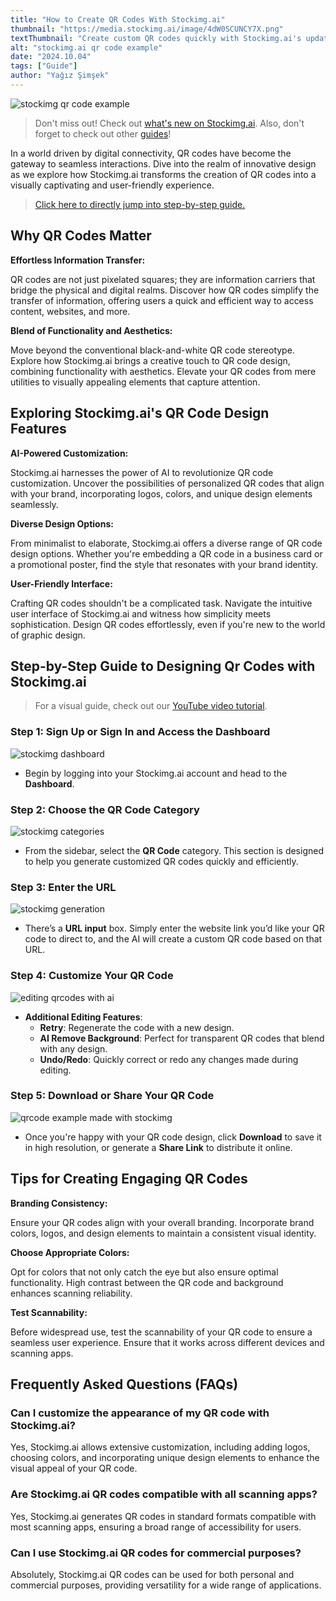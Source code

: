 ```yaml
---
title: "How to Create QR Codes With Stockimg.ai"
thumbnail: "https://media.stockimg.ai/image/4dW0SCUNCY7X.png"
textThumbnail: "Create custom QR codes quickly with Stockimg.ai's updated QR Code category. Simply enter a URL, customize with AI-powered options, and download or share your personalized design. Follow our step-by-step guide for easy creation."
alt: "stockimg.ai qr code example"
date: "2024.10.04"
tags: ["Guide"]
author: "Yağız Şimşek"
---
```


![stockimg qr code example](https://media.stockimg.ai/image/4dW0SCUNCY7X.png)

> Don't miss out! Check out [what's new on Stockimg.ai](https://stockimg.ai/blog/ai-and-technology/introducing-new-stockimg-ui). Also, don't forget to check out other [guides](https://stockimg.ai/blog/guide)!

In a world driven by digital connectivity, QR codes have become the gateway to seamless interactions. Dive into the realm of innovative design as we explore how Stockimg.ai transforms the creation of QR codes into a visually captivating and user-friendly experience.

> [Click here to directly jump into step-by-step guide.](#step-by-step-guide-to-designing-qr-codes-with-stockimgai)

## Why QR Codes Matter

**Effortless Information Transfer:**

QR codes are not just pixelated squares; they are information carriers that bridge the physical and digital realms. Discover how QR codes simplify the transfer of information, offering users a quick and efficient way to access content, websites, and more.

**Blend of Functionality and Aesthetics:**

Move beyond the conventional black-and-white QR code stereotype. Explore how Stockimg.ai brings a creative touch to QR code design, combining functionality with aesthetics. Elevate your QR codes from mere utilities to visually appealing elements that capture attention.


## Exploring Stockimg.ai's QR Code Design Features

**AI-Powered Customization:**

Stockimg.ai harnesses the power of AI to revolutionize QR code customization. Uncover the possibilities of personalized QR codes that align with your brand, incorporating logos, colors, and unique design elements seamlessly.

**Diverse Design Options:**

From minimalist to elaborate, Stockimg.ai offers a diverse range of QR code design options. Whether you're embedding a QR code in a business card or a promotional poster, find the style that resonates with your brand identity.

**User-Friendly Interface:**

Crafting QR codes shouldn't be a complicated task. Navigate the intuitive user interface of Stockimg.ai and witness how simplicity meets sophistication. Design QR codes effortlessly, even if you're new to the world of graphic design.

## Step-by-Step Guide to Designing Qr Codes with Stockimg.ai

> For a visual guide, check out our [YouTube video tutorial](https://www.youtube.com/watch?v=OCZXDlqTNn8&t=9s).

### Step 1: Sign Up or Sign In and Access the Dashboard
![stockimg dashboard](https://raw.githubusercontent.com/Abdurrahman-Subh/mdx-blog/main/images/sai-dashboard-home.png)

- Begin by logging into your Stockimg.ai account and head to the **Dashboard**.

### Step 2: Choose the QR Code Category
![stockimg categories](https://raw.githubusercontent.com/Abdurrahman-Subh/mdx-blog/main/images/sai-dashboard-categories.png)

- From the sidebar, select the **QR Code** category. This section is designed to help you generate customized QR codes quickly and efficiently.

### Step 3: Enter the URL
![stockimg generation](https://raw.githubusercontent.com/Abdurrahman-Subh/mdx-blog/main/images/sai-qrcode-gen.png)

- There’s a **URL input** box. Simply enter the website link you’d like your QR code to direct to, and the AI will create a custom QR code based on that URL.

### Step 4: Customize Your QR Code
![editing qrcodes with ai](https://raw.githubusercontent.com/Abdurrahman-Subh/mdx-blog/main/images/sai-qrcode-edit.png)

- **Additional Editing Features**:
    - **Retry**: Regenerate the code with a new design.
    - **AI Remove Background**: Perfect for transparent QR codes that blend with any design.
    - **Undo/Redo**: Quickly correct or redo any changes made during editing.

### Step 5: Download or Share Your QR Code
![qrcode example made with stockimg](https://media.stockimg.ai/image/4dW0SCUNCY7X.png)

- Once you're happy with your QR code design, click **Download** to save it in high resolution, or generate a **Share Link** to distribute it online.

## Tips for Creating Engaging QR Codes

**Branding Consistency:**

Ensure your QR codes align with your overall branding. Incorporate brand colors, logos, and design elements to maintain a consistent visual identity.

**Choose Appropriate Colors:**

Opt for colors that not only catch the eye but also ensure optimal functionality. High contrast between the QR code and background enhances scanning reliability.

**Test Scannability:**

Before widespread use, test the scannability of your QR code to ensure a seamless user experience. Ensure that it works across different devices and scanning apps.

## Frequently Asked Questions (FAQs)

### Can I customize the appearance of my QR code with Stockimg.ai?

Yes, Stockimg.ai allows extensive customization, including adding logos, choosing colors, and incorporating unique design elements to enhance the visual appeal of your QR code.

### Are Stockimg.ai QR codes compatible with all scanning apps?

Yes, Stockimg.ai generates QR codes in standard formats compatible with most scanning apps, ensuring a broad range of accessibility for users.

### Can I use Stockimg.ai QR codes for commercial purposes?

Absolutely, Stockimg.ai QR codes can be used for both personal and commercial purposes, providing versatility for a wide range of applications.